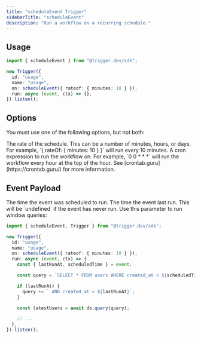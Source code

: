 ```yaml
---
title: "scheduleEvent Trigger"
sidebarTitle: "scheduleEvent"
description: "Run a workflow on a recurring schedule."
---
```


## Usage

```ts
import { scheduleEvent } from "@trigger.dev/sdk";

new Trigger({
  id: "usage",
  name: "usage",
  on: scheduleEvent({ rateof: { minutes: 10 } }),
  run: async (event, ctx) => {},
}).listen();
```

## Options

You must use one of the following options, but not both:

<ParamField path="rateOf" type="object" required={false}>
  The rate of the schedule. This can be a number of minutes, hours,
  or days. For example, `{ rateOf: { minutes: 10 } }` will run
  every 10 minutes.
</ParamField>

<ParamField path="cron" type="string" required={false}>
  A cron expression to run the workflow on. For example, `0 0 * * *` will run
  the workflow every hour at the top of the hour. See
  [crontab.guru](https://crontab.guru/) for more information.
</ParamField>

## Event Payload

<ResponseField name="scheduledTime" type="Date" required={true}>
  The time the event was scheduled to run.
</ResponseField>

<ResponseField name="lastRunAt" type="Date" required={false}>
  The time the event last run. This will be `undefined` if the event has never run. Use this parameter to run window queries:

```ts
import { scheduleEvent, Trigger } from "@trigger.dev/sdk";

new Trigger({
  id: "usage",
  name: "usage",
  on: scheduleEvent({ rateof: { minutes: 10 } }),
  run: async (event, ctx) => {
    const { lastRunAt, scheduledTime } = event;

    const query = `SELECT * FROM users WHERE created_at < ${scheduledTime}`;

    if (lastRunAt) {
      query += ` AND created_at > ${lastRunAt}`;
    }

    const latestUsers = await db.query(query);

    // ...
  },
}).listen();
```

</ResponseField>
